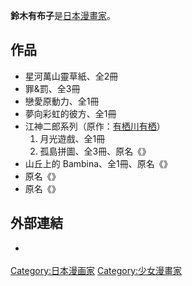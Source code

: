 {{Japanese|japanese=鈴木 有布子|kana=すずき ゆふこ|romaji=Suzuki Yufuko}}
{{漫畫}}
'''鈴木有布子'''{{BD||9月4日|catIdx=}}是[[日本|日本]][[漫畫家|漫畫家]]。

==作品==
* 星河萬山靈草紙、全2冊
* 罪&罰、全3冊
* 戀愛原動力、全1冊
* 夢向彩虹的彼方、全1冊
* 江神二郎系列（原作：[[有栖川有栖|有栖川有栖]]）
*# 月光遊戲、全1冊
*# 孤島拼圖、全3冊、原名《{{lang|ja|孤島パズル}}》
* 山丘上的 Bambina、全1冊、原名《{{lang|ja|丘の上のバンビーナ}}》
* 原名《{{lang|ja|犬行}}》
* 原名《{{lang|ja|Bino! Bino!}}》

==外部連結==
* {{ja}}[https://web.archive.org/web/20081010184712/http://www.k5.dion.ne.jp/~uzu_maki/ {{lang|ja|ゆあん}}]

{{Japanese cartoonist-stub}}

{{DEFAULTSORT:Suzuki Yufuko}}
[[Category:日本漫画家|Category:日本漫画家]]
[[Category:少女漫畫家|Category:少女漫畫家]]